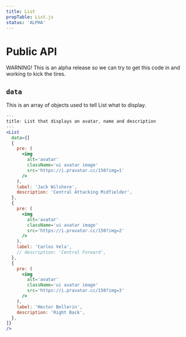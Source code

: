 ```yaml
---
title: List
propTable: List.js
status: 'ALPHA'
---
```


# Public API

WARNING! This is an alpha release so we can try to get this code in and working to kick the tires.

## `data`

This is an array of objects used to tell List what to display.

```jsx
---
title: List that displays an avatar, name and description
---
<List
  data={[
  {
    pre: (
      <img
        alt='avatar'
        className='ui avatar image'
        src='https://i.pravatar.cc/150?img=1'
      />
    ),
    label: 'Jack Wilshere',
    description: 'Central Attacking Midfielder',
  },
  {
    pre: (
      <img
        alt='avatar'
        className='ui avatar image'
        src='https://i.pravatar.cc/150?img=2'
      />
    ),
    label: 'Carlos Vela',
    // description: 'Central Forward',
  },
  {
    pre: (
      <img
        alt='avatar'
        className='ui avatar image'
        src='https://i.pravatar.cc/150?img=3'
      />
    ),
    label: 'Hector Bellerin',
    description: 'Right Back',
  },
]}
/>
```
